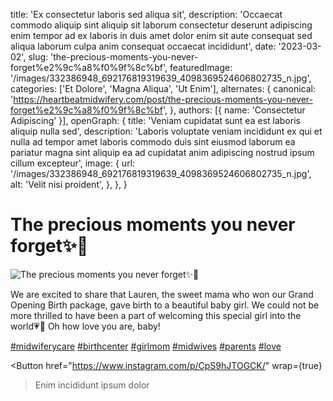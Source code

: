   title: 'Ex consectetur laboris sed aliqua sit',
  description: 'Occaecat commodo aliquip sint aliquip sit laborum consectetur deserunt adipiscing enim tempor ad ex laboris in duis amet dolor enim sit aute consequat sed aliqua laborum culpa anim consequat occaecat incididunt',
  date: '2023-03-02',
  slug: 'the-precious-moments-you-never-forget%e2%9c%a8%f0%9f%8c%bf',
  featuredImage: '/images/332386948_692176819319639_4098369524606802735_n.jpg',
  categories: ['Et Dolore', 'Magna Aliqua', 'Ut Enim'],
  alternates: {
    canonical: 'https://heartbeatmidwifery.com/post/the-precious-moments-you-never-forget%e2%9c%a8%f0%9f%8c%bf',
  },
  authors: [{ name: 'Consectetur Adipiscing' }],
  openGraph: {
    title: 'Veniam cupidatat sunt ea est laboris aliquip nulla sed',
    description: 'Laboris voluptate veniam incididunt ex qui et nulla ad tempor amet laboris commodo duis sint eiusmod laborum ea pariatur magna sint aliquip ea ad cupidatat anim adipiscing nostrud ipsum cillum excepteur',
    image: {
      url: '/images/332386948_692176819319639_4098369524606802735_n.jpg',
      alt: 'Velit nisi proident',
    },
  },
}


# The precious moments you never forget✨🌿

<Image
  src="/images/332386948_692176819319639_4098369524606802735_n.jpg"
  size="large"
  wrap={true}
  alt="The precious moments you never forget✨🌿"
/>

We are excited to share that Lauren, the sweet mama who won our Grand Opening Birth package, gave birth to a beautiful baby girl. We could not be more thrilled to have been a part of welcoming this special girl into the world💗🎀 Oh how love you are, baby!

[#midwiferycare](https://www.instagram.com/explore/tags/midwiferycare/) [#birthcenter](https://www.instagram.com/explore/tags/birthcenter/) [#girlmom](https://www.instagram.com/explore/tags/girlmom/) [#midwives](https://www.instagram.com/explore/tags/midwives/) [#parents](https://www.instagram.com/explore/tags/parents/) [#love](https://www.instagram.com/explore/tags/love/)

<Button
  href="https://www.instagram.com/p/CpS9hJTOGCK/"
  wrap={true}
>Enim incididunt ipsum dolor</Button>
